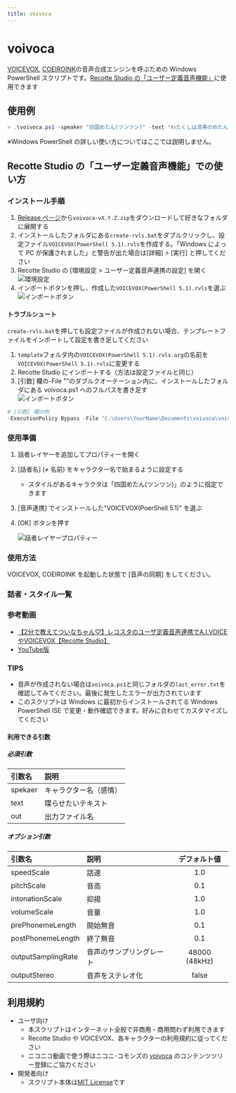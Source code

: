 ```yaml
---
title: voivoca
---
```



# voivoca

[VOICEVOX](https://voicevox.hiroshiba.jp/), [COEIROINK](https://coeiroink.com/)の音声合成エンジンを呼ぶための Windows PowerShell スクリプトです。[Recotte Studio の「ユーザー定義音声機能」](https://youtu.be/dB5rDhiPMmQ)に使用できます

## 使用例

```ps1
> .\voivoca.ps1 -speaker "四国めたん(ツンツン)" -text "わたくしは漆黒のめたんですわ" -output shikkoku.wav
```

※Windows PowerShell の詳しい使い方についてはここでは説明しません。

## Recotte Studio の「ユーザー定義音声機能」での使い方

### インストール手順

1. [Release ページ](https://github.com/so-c/soc-toolbox/releases)から`voivoca-vX.Y.Z.zip`をダウンロードして好きなフォルダに展開する
1. インストールしたフォルダにある`create-rvls.bat`をダブルクリックし、設定ファイル`VOICEVOX(PowerShell 5.1).rvls`を作成する。「Windows によって PC が保護されました」と警告が出た場合は[詳細] > [実行] と押してください
1. Recotte Studio の [環境設定 > ユーザー定義音声連携の設定] を開く<br />
   <Link href="../assets/images/recosta_settings.png">
     <Image
       src="/images/recosta_settings.png"
       alt="環境設定"
       width={480}
       height={320}
     />
   </Link>
1. インポートボタンを押し、作成した`VOICEVOX(PowerShell 5.1).rvls`を選ぶ<br />
   <Link href="../assets/images/recosta_user_def.png">
     <Image
       src="/images/recosta_user_def.png"
       alt="インポートボタン"
       width={480}
       height={320}
     />
   </Link>

#### トラブルシュート

`create-rvls.bat`を押しても設定ファイルが作成されない場合、テンプレートファイルをインポートして設定を書き足してください

1. `template`フォルダ内の`VOICEVOX(PowerShell 5.1).rvls.org`の名前を`VOICEVOX(PowerShell 5.1).rvls`に変更する
1. Recotte Studio にインポートする（方法は設定ファイルと同じ）
1. [引数] 欄の-File ""のダブルクオーテーション内に、インストールしたフォルダにある voivoca.ps1 へのフルパスを書き足す<br />
   <Link href="../assets/images/recosta_args.png">
     <Image
       src="/images/recosta_args.png"
       alt="インポートボタン"
       width={480}
       height={320}
     />
   </Link>

```ps1
# [引数] 欄の例
-ExecutionPolicy Bypass -File "C:\Users\YourName\Documents\voivoca\voivoca.ps1" -text "%c" -speaker "%s" -output "%o"
```

### 使用準備

1. 話者レイヤーを追加してプロパティーを開く
1. [話者名] (≠ 名前) をキャラクター名で始まるように設定する

   - スタイルがあるキャラクタは「四国めたん(ツンツン)」のように指定できます

1. [音声連携] でインストールした"VOICEVOX(PoerShell 5.1)" を選ぶ
1. [OK] ボタンを押す<br />
   <Link href="../assets/images/recosta_speaker_layer.png">
     <Image
       src="/images/recosta_speaker_layer.png"
       alt="話者レイヤープロパティー"
       width={480}
       height={320}
     />
   </Link>

### 使用方法

VOICEVOX, COEIROINK を起動した状態で [音声の同期] をしてください。

### 話者・スタイル一覧


<VoicevoxSpeaker />
<CoeiroinkSpeaker />


### 参考動画


- [【2分で教えてついなちゃん♡】レコスタのユーザ定義音声連携でA.I.VOICEやVOICEVOX【Recotte Studio】](https://www.nicovideo.jp/watch/sm39404090)
- [YouTube版](https://www.youtube.com/watch?v=N_VCF2ABKA8)

### TIPS

- 音声が作成されない場合は`voivoca.ps1`と同じフォルダの`last_error.txt`を確認してみてください。最後に発生したエラーが出力されています
- このスクリプトは Windows に最初からインストールされてる Windows PowerShell ISE で変更・動作確認できます。好みに合わせてカスタマイズしてください

#### 利用できる引数

##### 必須引数

| 引数名  | 説明                   |
| :------ | :--------------------- |
| spekaer | キャラクター名（感情） |
| text    | 喋らせたいテキスト     |
| out     | 出力ファイル名         |

##### オプション引数

| 引数名             | 説明                     | デフォルト値  |
| :----------------- | :----------------------- | :-----------: |
| speedScale         | 話速                     |      1.0      |
| pitchScale         | 音高                     |      0.1      |
| intonationScale    | 抑揚                     |      1.0      |
| volumeScale        | 音量                     |      1.0      |
| prePhonemeLength   | 開始無音                 |      0.1      |
| postPhonemeLength  | 終了無音                 |      0.1      |
| outputSamplingRate | 音声のサンプリングレート | 48000 (48kHz) |
| outputStereo       | 音声をステレオ化         |     false     |

## 利用規約

- ユーザ向け
  - 本スクリプトはインターネット全般で非商用・商用問わず利用できます
  - Recotte Studio や VOICEVOX、各キャラクターの利用規約に従ってください
  - ニコニコ動画で使う際はニコニ･コモンズの [voivoca](https://commons.nicovideo.jp/material/nc252957) のコンテンツツリー登録にご協力ください
- 開発者向け
  - スクリプト本体は[MIT License](https://github.com/so-c/soc-toolbox/blob/main/LICENSE)です
